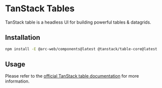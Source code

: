 
<Meta title="integrations/TanStack Tables" of={TanStackTableStories} />

# TanStack Tables

TanStack table is a headless UI for building powerful tables & datagrids.

## Installation

```bash
npm install -E @arc-web/components@latest @tanstack/table-core@latest
```

## Usage

<Canvas of={TanStackTableStories.Default} />

Please refer to the [official TanStack table documentation](https://tanstack.com/) for more information.
